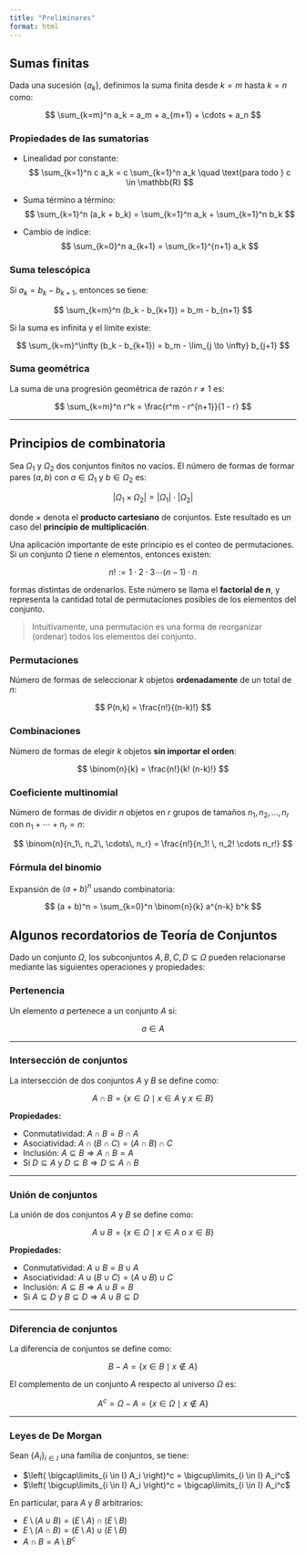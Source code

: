```yaml
---
title: "Preliminares"
format: html
---
```


## Sumas finitas

Dada una sucesión $\{a_k\}$, definimos la suma finita desde $k = m$ hasta $k = n$ como:

$$
\sum_{k=m}^n a_k = a_m + a_{m+1} + \cdots + a_n
$$

### Propiedades de las sumatorias

- Linealidad por constante:
  $$
  \sum_{k=1}^n c a_k = c \sum_{k=1}^n a_k \quad \text{para todo } c \in \mathbb{R}
  $$

- Suma término a término:
  $$
  \sum_{k=1}^n (a_k + b_k) = \sum_{k=1}^n a_k + \sum_{k=1}^n b_k
  $$

- Cambio de índice:
  $$
  \sum_{k=0}^n a_{k+1} = \sum_{k=1}^{n+1} a_k
  $$

### Suma telescópica

Si $a_k = b_k - b_{k+1}$, entonces se tiene:

$$
\sum_{k=m}^n (b_k - b_{k+1}) = b_m - b_{n+1}
$$

Si la suma es infinita y el límite existe:

$$
\sum_{k=m}^\infty (b_k - b_{k+1}) = b_m - \lim_{j \to \infty} b_{j+1}
$$

### Suma geométrica

La suma de una progresión geométrica de razón $r \ne 1$ es:

$$
\sum_{k=m}^n r^k = \frac{r^m - r^{n+1}}{1 - r}
$$

---

## Principios de combinatoria

Sea $\Omega_1$ y $\Omega_2$ dos conjuntos finitos no vacíos. El número de formas de formar pares $(a, b)$ con $a \in \Omega_1$ y $b \in \Omega_2$ es:

$$
|\Omega_1 \times \Omega_2| = |\Omega_1| \cdot |\Omega_2|
$$

donde $\times$ denota el **producto cartesiano** de conjuntos. Este resultado es un caso del **principio de multiplicación**.

Una aplicación importante de este principio es el conteo de permutaciones. Si un conjunto $\Omega$ tiene $n$ elementos, entonces existen:

$$
n! := 1 \cdot 2 \cdot 3 \cdots (n-1)\cdot n
$$

formas distintas de ordenarlos. Este número se llama el **factorial de $n$**, y representa la cantidad total de permutaciones posibles de los elementos del conjunto.

> Intuitivamente, una permutación es una forma de reorganizar (ordenar) todos los elementos del conjunto.

### Permutaciones

Número de formas de seleccionar $k$ objetos **ordenadamente** de un total de $n$:

$$
P(n,k) = \frac{n!}{(n-k)!}
$$

### Combinaciones

Número de formas de elegir $k$ objetos **sin importar el orden**:

$$
\binom{n}{k} = \frac{n!}{k! (n-k)!}
$$

### Coeficiente multinomial

Número de formas de dividir $n$ objetos en $r$ grupos de tamaños $n_1, n_2, \ldots, n_r$ con $n_1 + \cdots + n_r = n$:

$$
\binom{n}{n_1\, n_2\, \cdots\, n_r} = \frac{n!}{n_1! \, n_2! \cdots n_r!}
$$

### Fórmula del binomio

Expansión de $(a + b)^n$ usando combinatoria:

$$
(a + b)^n = \sum_{k=0}^n \binom{n}{k} a^{n-k} b^k
$$

## Algunos recordatorios de Teoría de Conjuntos {#sec-conjuntos}

Dado un conjunto $\Omega$, los subconjuntos $A, B, C, D \subseteq \Omega$ pueden relacionarse mediante las siguientes operaciones y propiedades:

### Pertenencia

Un elemento $a$ pertenece a un conjunto $A$ si:

$$
a \in A
$$

---

### Intersección de conjuntos

La intersección de dos conjuntos $A$ y $B$ se define como:

$$
A \cap B = \{x \in \Omega \mid x \in A \text{ y } x \in B\}
$$

**Propiedades:**

- Conmutatividad: $A \cap B = B \cap A$
- Asociatividad: $A \cap (B \cap C) = (A \cap B) \cap C$
- Inclusión: $A \subseteq B \Rightarrow A \cap B = A$
- Si $D \subseteq A$ y $D \subseteq B \Rightarrow D \subseteq A \cap B$

---

### Unión de conjuntos

La unión de dos conjuntos $A$ y $B$ se define como:

$$
A \cup B = \{x \in \Omega \mid x \in A \text{ o } x \in B\}
$$

**Propiedades:**

- Conmutatividad: $A \cup B = B \cup A$
- Asociatividad: $A \cup (B \cup C) = (A \cup B) \cup C$
- Inclusión: $A \subseteq B \Rightarrow A \cup B = B$
- Si $A \subseteq D$ y $B \subseteq D \Rightarrow A \cup B \subseteq D$

---

### Diferencia de conjuntos

La diferencia de conjuntos se define como:

$$
B - A = \{x \in B \mid x \notin A\}
$$

El complemento de un conjunto $A$ respecto al universo $\Omega$ es:

$$
A^c = \Omega - A = \{x \in \Omega \mid x \notin A\}
$$

---

### Leyes de De Morgan

Sean $\{A_i\}_{i \in I}$ una familia de conjuntos, se tiene:

- $\left( \bigcap\limits_{i \in I} A_i \right)^c = \bigcup\limits_{i \in I} A_i^c$
- $\left( \bigcup\limits_{i \in I} A_i \right)^c = \bigcap\limits_{i \in I} A_i^c$

En particular, para $A$ y $B$ arbitrarios:

- $E \setminus (A \cup B) = (E \setminus A) \cap (E \setminus B)$
- $E \setminus (A \cap B) = (E \setminus A) \cup (E \setminus B)$
- $A \cap B = A \setminus B^c$

